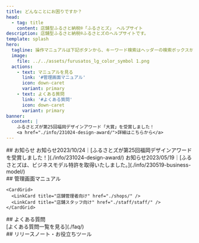 ```yaml
---
title: どんなことにお困りですか？
head:
  - tag: title
    content: 店舗型ふるさと納税®「ふるさとズ」 ヘルプサイト
description: 店舗型ふるさと納税®ふるさとズのヘルプサイトです。
template: splash
hero:
  tagline: 操作マニュアルは下記ボタンから、キーワード検索はヘッダーの検索ボックスからご利用ください。
  image:
    file: ../../assets/furusatos_lg_color_symbol 1.png
  actions:
    - text: マニュアルを見る
      link: '#管理画面マニュアル'
      icon: down-caret
      variant: primary
    - text: よくある質問
      link: '#よくある質問'
      icon: down-caret
      variant: primary
banner:
  content: |
    ふるさとズが第25回福岡デザインアワード「大賞」を受賞しました！
    <a href="./info/231024-design-award/">詳細はこちらから</a>
---
```


<section id="top-index">
  ## お知らせ
  <span class="label">お知らせ</span>2023/10/24｜[ふるさとズが第25回福岡デザインアワードを受賞しました！](./info/231024-design-award/)  
  <span class="label">お知らせ</span>2023/05/19｜[ふるさとズは、ビジネスモデル特許を取得いたしました。](./info/230519-business-model/)

  <section class="section-wrap">
    ## 管理画面マニュアル
    <LinkCard title="自治体関係者向け" href="./lg/" />

    <CardGrid>
      <LinkCard title="店舗管理者向け" href="./shops/" />
      <LinkCard title="店舗スタッフ向け" href="./staff/staff/" />
    </CardGrid>
  </section>

  <section class="section-wrap">
    ## よくある質問
    <div class="col3-wrap">
      <LinkCard title="Q.電子チケットの確認方法が知りたい" href="./lg/e-ticket/" />
    </div>
    [よくある質問一覧を見る](./faq/)
  </section>

  <section class="section-wrap">
    ## リリースノート・お役立ちツール
    <CardGrid>
      <LinkCard title="リリースノート" description="現在準備中です！" href="" />
      <LinkCard title="お役立ちツール" description="販促にご利用いただけるツールを配布しています。" href="https://promotion-tool.furusatos.com/" target="_blank" />
    </CardGrid>
  </section>
</section>